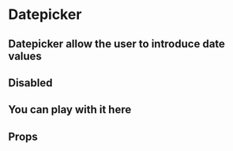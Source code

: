 
<Meta
  title='Components|Organisms/Datepicker'
  component={Datepicker}
/>

# Datepicker

## Datepicker allow the user to introduce date values

<Preview><Datepicker/></Preview>

## Disabled

<Preview><Datepicker disabled/></Preview>

## You can play with it here

<Preview>
  <DatepickerWrapper></DatepickerWrapper>
</Preview>


## Props

<Props of={Datepicker} />